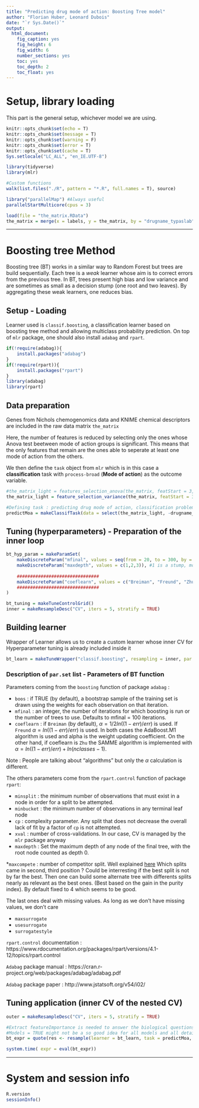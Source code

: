 ```yaml
---
title: "Predicting drug mode of action: Boosting Tree model"
author: "Florian Huber, Leonard Dubois"
date: "`r Sys.Date()`"
output:
  html_document:
    fig_caption: yes
    fig_height: 6
    fig_width: 6
    number_sections: yes
    toc: yes
    toc_depth: 2
    toc_float: yes
---
```


# Setup, library loading

This part is the general setup, whichever model we are using.

```r
knitr::opts_chunk$set(echo = T)
knitr::opts_chunk$set(message = T)
knitr::opts_chunk$set(warning = F)
knitr::opts_chunk$set(error = T)
knitr::opts_chunk$set(cache = T)
Sys.setlocale("LC_ALL", "en_IE.UTF-8")

library(tidyverse)
library(mlr)

#Custom functions
walk(list.files("./R", pattern = "*.R", full.names = T), source)

library("parallelMap") #Always useful
parallelStartMulticore(cpus = 3)

load(file = "the_matrix.RData")
the_matrix = merge(x = labels, y = the_matrix, by = "drugname_typaslab", all.y = T)
```

***

# Boosting tree Method

Boosting tree (BT) works in a similar way to Random Forest but trees are build sequentially. Each tree is a *weak* learner whose aim is to correct errors from the previous tree. In BT, trees present high bias and low variance and are sometimes as small as a decision stump (one root and two leaves). By aggregating these weak learners, one reduces bias.

## Setup - Loading

Learner used is `classif.boosting`, a classification learner based on boosting tree method and allowing multiclass probability prediction.
On top of `mlr` package, one should also install `adabag` and `rpart`.

```r
if(!require(adabag)){
    install.packages("adabag")
}
if(!require(rpart)){
    install.packages("rpart")
}
library(adabag)
library(rpart)

```

## Data preparation

Genes from Nichols chemogenomics data and KNIME chemical descriptors are included in the raw data matrix `the_matrix`

Here, the number of features is reduced by selecting only the ones whose Anova test beetween mode of action groups is significant. This means that the only features that remain are the ones able to seperate at least one mode of action from the others.

We then define the `task` object from `mlr` which is in this case a **classification** task with `process-broad` (**Mode of action**) as the outcome variable.

```r
#the_matrix_light = features_selection_anova(the_matrix, featStart = 3, groupColName = "process_broad")
the_matrix_light = feature_selection_variance(the_matrix, featStart = 3, percentTop = 10)

#Defining task : predicting drug mode of action, classification problem with more than 2 classes
predictMoa = makeClassifTask(data = select(the_matrix_light, -drugname_typaslab), target = "process_broad")
```


## Tuning (hyperparameters) - Preparation of the inner loop

```r
bt_hyp_param = makeParamSet(
    makeDiscreteParam("mfinal", values = seq(from = 20, to = 300, by = 20)), #number of trees
    makeDiscreteParam("maxdepth", values = c(1,2,3)), #1 is a stump, more than 3 = and it isn't a weak learner anymore. Even 3 might be too much
    
    ###############################
    makeDiscreteParam("coeflearn", values = c("Breiman", "Freund", "Zhu")) #Is it OK if in a Nested CV we use different "algorithms"
    ###############################
)

bt_tuning = makeTuneControlGrid()
inner = makeResampleDesc("CV", iters = 5, stratify = TRUE)
```

## Building learner

Wrapper of Learner allows us to create a custom learner whose inner CV for Hyperparameter tuning is already included inside it

```r
bt_learn = makeTuneWrapper("classif.boosting", resampling = inner, par.set = bt_hyp_param, control = bt_tuning )
```

### Description of `par.set` list - Parameters of BT function

Parameters coming from the `boosting` function of package `adabag` :

* `boos` : if TRUE (by default), a bootstrap sample of the training set is drawn using the weights for each observation on that iteration. 
* `mfinal` : an integer, the number of iterations for which boosting is run or the number of trees to use. Defaults to mfinal = 100 iterations.
* `coeflearn` : if `Breiman` (by default), $\alpha = 1/2ln((1-err)/err)$ is used. If `Freund`  $\alpha = ln((1-err)/err)$ is used. In both cases the AdaBoost.M1 algorithm is used and alpha is the weight updating coefficient. On the other hand, if coeflearn is `Zhu` the SAMME algorithm is implemented with $\alpha = ln((1-err)/err) + ln(nclasses-1)$.

Note : People are talking about "algorithms" but only the $\alpha$ calculation is different.

The others parameters come from the `rpart.control` function of package `rpart`:

* `minsplit` : the minimum number of observations that must exist in a node in order for a split to be attempted.
* `minbucket` : the minimum number of observations in any terminal leaf node
* `cp` : complexity parameter. Any split that does not decrease the overall lack of fit by a factor of `cp` is not attempted.
* `xval` : number of cross-validations. In our case, CV is managed by the `mlr` package anyway
* `maxdepth` : Set the maximum depth of any node of the final tree, with the root node counted as depth 0. 

*`maxcompete` : number of competitor split. Well explained [here](https://www.salford-systems.com/resources/webinars-tutorials/how-to/understanding-cart-splitters-competitors-and-surrogates)
Which splits came in second, third position ? Could be interresting if the best split is not by far the best. Then one can build some alternate tree with differents splits nearly as relevant as the best ones. (Best based on the gain in the purity index). By default fixed to 4 which seems to be good.

The last ones deal with missing values. As long as we don't have missing values, we don't care

* `maxsurrogate`
* `usesurrogate`
* `surrogatestyle`

`rpart.control` documentation : https://www.rdocumentation.org/packages/rpart/versions/4.1-12/topics/rpart.control

`Adabag` package manual : https://cran.r-project.org/web/packages/adabag/adabag.pdf

`Adabag` package paper : http://www.jstatsoft.org/v54/i02/



## Tuning application (inner CV of the nested CV)

```r

outer = makeResampleDesc("CV", iters = 5, stratify = TRUE)

#Extract featureImportance is needed to answer the biological questions
#Models = TRUE might not be a so good idea for all models and all details of each will be kept in memory. This could generate tens of Gigabytes 
bt_expr = quote(res <- resample(learner = bt_learn, task = predictMoa, resampling = outer, extract = getFeatureImportance, models = T, measures = list(mmce, kappa, multiclass_mcc)))

system.time( expr = eval(bt_expr))
```


***

# System and session info

```r
R.version
sessionInfo()
```

